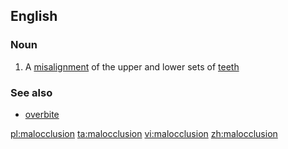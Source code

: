 ==English==

===Noun===
{{wikipedia}}
{{en-noun}}

# {{dentistry}} A [[misalignment]] of the upper and lower sets of [[teeth]]

===See also===
*[[overbite]]

[[pl:malocclusion]]
[[ta:malocclusion]]
[[vi:malocclusion]]
[[zh:malocclusion]]